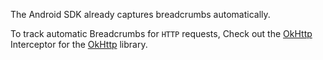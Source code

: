 The Android SDK already captures breadcrumbs automatically.

To track automatic Breadcrumbs for `HTTP` requests, Check out the [OkHttp](/platforms/android/guides/okhttp/) Interceptor for the [OkHttp](https://github.com/square/okhttp) library.
